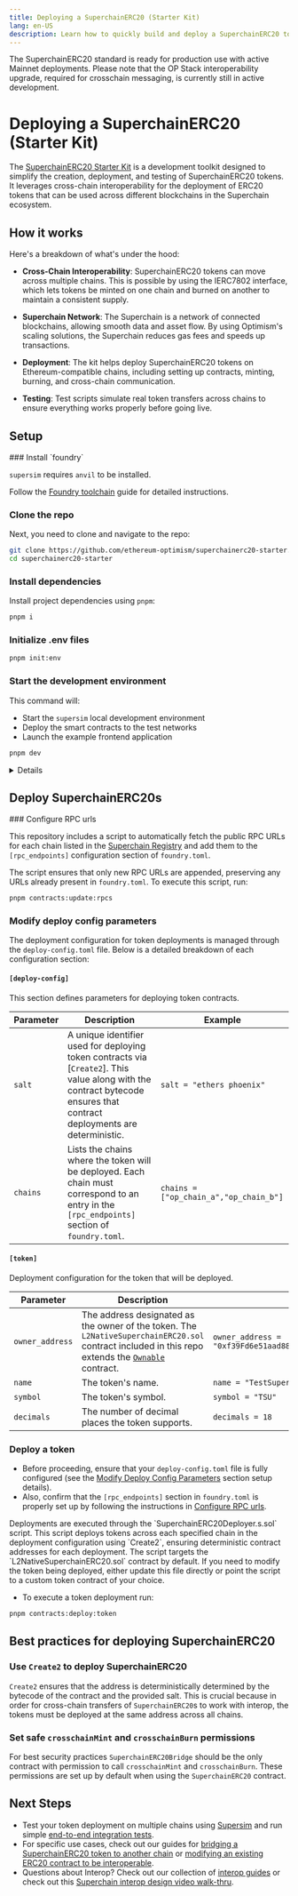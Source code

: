 ```yaml
---
title: Deploying a SuperchainERC20 (Starter Kit)
lang: en-US
description: Learn how to quickly build and deploy a SuperchainERC20 token across the Superchain using the SuperchainERC20 Starter Kit.
---
```



<Callout>
The SuperchainERC20 standard is ready for production use with active Mainnet deployments. 
Please note that the OP Stack interoperability upgrade, required for crosschain messaging, is currently still in active development.
</Callout>

# Deploying a SuperchainERC20 (Starter Kit)

The [SuperchainERC20 Starter Kit](https://github.com/ethereum-optimism/superchainerc20-starter) is a development toolkit designed to simplify the creation, deployment, and testing of SuperchainERC20 tokens. It leverages cross-chain interoperability for the deployment of ERC20 tokens that can be used across different blockchains in the Superchain ecosystem.

## How it works

Here's a breakdown of what's under the hood:

*   **Cross-Chain Interoperability**: SuperchainERC20 tokens can move across multiple chains. This is possible by using the IERC7802 interface, which lets tokens be minted on one chain and burned on another to maintain a consistent supply.

*   **Superchain Network**: The Superchain is a network of connected blockchains, allowing smooth data and asset flow. By using Optimism's scaling solutions, the Superchain reduces gas fees and speeds up transactions.

*   **Deployment**: The kit helps deploy SuperchainERC20 tokens on Ethereum-compatible chains, including setting up contracts, minting, burning, and cross-chain communication.

*   **Testing**: Test scripts simulate real token transfers across chains to ensure everything works properly before going live.

## Setup

<Steps>
  ### Install `foundry`

  `supersim` requires `anvil` to be installed.

  Follow the [Foundry toolchain](https://book.getfoundry.sh/getting-started/installation) guide for detailed instructions.

  ### Clone the repo

  Next, you need to clone and navigate to the repo:

  ```sh
  git clone https://github.com/ethereum-optimism/superchainerc20-starter.git
  cd superchainerc20-starter
  ```

  ### Install dependencies

  Install project dependencies using `pnpm`:

  ```sh
  pnpm i
  ```

  ### Initialize .env files

  ```sh
  pnpm init:env
  ```

  ### Start the development environment

  This command will:

  *   Start the `supersim` local development environment
  *   Deploy the smart contracts to the test networks
  *   Launch the example frontend application

  ```sh
  pnpm dev
  ```

  <details>

    <summary>Sanity check</summary>

    Browse to [the console](http://localhost:5173/), mint some tokens and transfer them.

  </details>
</Steps>

## Deploy SuperchainERC20s

<Steps>
  ### Configure RPC urls

  This repository includes a script to automatically fetch the public RPC URLs for each chain listed in the [Superchain Registry](https://github.com/ethereum-optimism/superchain-registry/blob/main/chainList.json) and add them to the `[rpc_endpoints]` configuration section of `foundry.toml`.

  The script ensures that only new RPC URLs are appended, preserving any URLs already present in `foundry.toml`. To execute this script, run:

  ```sh
  pnpm contracts:update:rpcs
  ```

  ### Modify deploy config parameters

  The deployment configuration for token deployments is managed through the `deploy-config.toml` file. Below is a detailed breakdown of each configuration section:

  #### `[deploy-config]`

  This section defines parameters for deploying token contracts.

  | Parameter | Description                                                                                                                                                               | Example                                |
  | --------- | ------------------------------------------------------------------------------------------------------------------------------------------------------------------------- | -------------------------------------- |
  | `salt`    | A unique identifier used for deploying token contracts via \[`Create2`]. This value along with the contract bytecode ensures that contract deployments are deterministic. | `salt = "ethers phoenix"`              |
  | `chains`  | Lists the chains where the token will be deployed. Each chain must correspond to an entry in the `[rpc_endpoints]` section of `foundry.toml`.                             | `chains = ["op_chain_a","op_chain_b"]` |

  #### `[token]`

  Deployment configuration for the token that will be deployed.

  | Parameter       | Description                                                                                                                                                                                                                                                   | Example                                                        |
  | --------------- | ------------------------------------------------------------------------------------------------------------------------------------------------------------------------------------------------------------------------------------------------------------- | -------------------------------------------------------------- |
  | `owner_address` | The address designated as the owner of the token. The `L2NativeSuperchainERC20.sol` contract included in this repo extends the [`Ownable`](https://github.com/Vectorized/solady/blob/c3b2ffb4a3334ea519555c5ea11fb0e666f8c2bc/src/auth/Ownable.sol) contract. | `owner_address = "0xf39Fd6e51aad88F6F4ce6aB8827279cffFb92266"` |
  | `name`          | The token's name.                                                                                                                                                                                                                                             | `name = "TestSuperchainERC20"`                                 |
  | `symbol`        | The token's symbol.                                                                                                                                                                                                                                           | `symbol = "TSU"`                                               |
  | `decimals`      | The number of decimal places the token supports.                                                                                                                                                                                                              | `decimals = 18`                                                |

  ### Deploy a token

  *   Before proceeding, ensure that your `deploy-config.toml` file is fully configured (see the [Modify Deploy Config Parameters](#modify-deploy-config-parameters) section setup details).
  *   Also, confirm that the `[rpc_endpoints]` section in `foundry.toml` is properly set up by following the instructions in [Configure RPC urls](#configure-rpc-urls).

  <Callout>
    Deployments are executed through the `SuperchainERC20Deployer.s.sol` script. This script deploys tokens across each specified chain in the deployment configuration using `Create2`, ensuring deterministic contract addresses for each deployment. The script targets the `L2NativeSuperchainERC20.sol` contract by default. If you need to modify the token being deployed, either update this file directly or point the script to a custom token contract of your choice.
  </Callout>

  *   To execute a token deployment run:

  ```sh
  pnpm contracts:deploy:token

  ```
</Steps>

## Best practices for deploying SuperchainERC20

### Use `Create2` to deploy SuperchainERC20

`Create2` ensures that the address is deterministically determined by the bytecode of the contract and the provided salt. This is crucial because in order for cross-chain transfers of `SuperchainERC20`s to work with interop, the tokens must be deployed at the same address across all chains.

### Set safe `crosschainMint` and `crosschainBurn` permissions

For best security practices `SuperchainERC20Bridge` should be the only contract with permission to call `crosschainMint` and `crosschainBurn`. These permissions are set up by default when using the `SuperchainERC20` contract.

## Next Steps

*   Test your token deployment on multiple chains using [Supersim](/app-developers/tools/supersim) and run simple [end-to-end integration tests](https://github.com/ethereum-optimism/superchainerc20-starter/blob/main/README.md#-e2e-tests).
*   For specific use cases, check out our guides for [bridging a SuperchainERC20 token to another chain](https://github.com/ethereum-optimism/superchainerc20-starter/blob/main/README.md#-example-how-to-bridge-a-superchainerc20-token-to-another-chain) or [modifying an existing ERC20 contract to be interoperable](https://github.com/ethereum-optimism/superchainerc20-starter/blob/main/README.md#updating-an-erc20-contract-to-be-interoperable).
*   Questions about Interop? Check out our collection of [interop guides](/stack/interop) or check out this [Superchain interop design video walk-thru](https://www.youtube.com/watch?v=FKc5RgjtGes).
